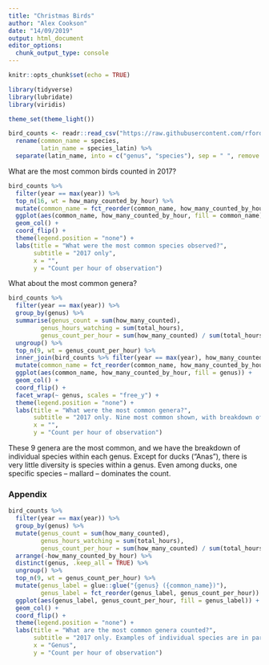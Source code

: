 ```yaml
---
title: "Christmas Birds"
author: "Alex Cookson"
date: "14/09/2019"
output: html_document
editor_options: 
  chunk_output_type: console
---
```


```r
knitr::opts_chunk$set(echo = TRUE)
```

```r
library(tidyverse)
library(lubridate)
library(viridis)

theme_set(theme_light())

bird_counts <- readr::read_csv("https://raw.githubusercontent.com/rfordatascience/tidytuesday/master/data/2019/2019-06-18/bird_counts.csv") %>%
  rename(common_name = species,
         latin_name = species_latin) %>%
  separate(latin_name, into = c("genus", "species"), sep = " ", remove = FALSE)
```

What are the most common birds counted in 2017?

```r
bird_counts %>%
  filter(year == max(year)) %>%
  top_n(16, wt = how_many_counted_by_hour) %>%
  mutate(common_name = fct_reorder(common_name, how_many_counted_by_hour)) %>%
  ggplot(aes(common_name, how_many_counted_by_hour, fill = common_name)) +
  geom_col() +
  coord_flip() +
  theme(legend.position = "none") +
  labs(title = "What were the most common species observed?",
       subtitle = "2017 only",
       x = "",
       y = "Count per hour of observation")
```

What about the most common genera?

```r
bird_counts %>%
  filter(year == max(year)) %>%
  group_by(genus) %>%
  summarise(genus_count = sum(how_many_counted),
         genus_hours_watching = sum(total_hours),
         genus_count_per_hour = sum(how_many_counted) / sum(total_hours)) %>%
  ungroup() %>%
  top_n(9, wt = genus_count_per_hour) %>%
  inner_join(bird_counts %>% filter(year == max(year), how_many_counted != 0), by = "genus") %>%
  mutate(common_name = fct_reorder(common_name, how_many_counted_by_hour)) %>%
  ggplot(aes(common_name, how_many_counted_by_hour, fill = genus)) +
  geom_col() +
  coord_flip() +
  facet_wrap(~ genus, scales = "free_y") +
  theme(legend.position = "none") +
  labs(title = "What were the most common genera?",
       subtitle = "2017 only. Nine most common shown, with breakdown of individual species where applicable",
       x = "",
       y = "Count per hour of observation")
```

These 9 genera are the most common, and we have the breakdown of individual species within each genus. Except for ducks ("Anas"), there is very little diversity is species within a genus. Even among ducks, one specific species -- mallard -- dominates the count.


### Appendix

```r
bird_counts %>%
  filter(year == max(year)) %>%
  group_by(genus) %>%
  mutate(genus_count = sum(how_many_counted),
         genus_hours_watching = sum(total_hours),
         genus_count_per_hour = sum(how_many_counted) / sum(total_hours)) %>%
  arrange(-how_many_counted_by_hour) %>%
  distinct(genus, .keep_all = TRUE) %>%
  ungroup() %>%
  top_n(9, wt = genus_count_per_hour) %>%
  mutate(genus_label = glue::glue("{genus} ({common_name})"),
         genus_label = fct_reorder(genus_label, genus_count_per_hour)) %>%
  ggplot(aes(genus_label, genus_count_per_hour, fill = genus_label)) +
  geom_col() +
  coord_flip() +
  theme(legend.position = "none") +
  labs(title = "What are the most common genera counted?",
       subtitle = "2017 only. Examples of individual species are in parentheses after the genus",
       x = "Genus",
       y = "Count per hour of observation")
```


